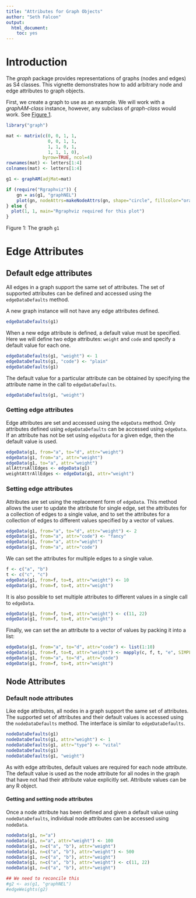 ```yaml
---
title: "Attributes for Graph Objects"
author: "Seth Falcon"
output:
  html_document:
    toc: yes
---
```



# Introduction

The *graph* package provides representations of graphs (nodes and edges) as S4 classes.  This vignette demonstrates how to add
arbitrary node and edge attributes to graph objects.

First, we create a graph to use as an example.  We will work with a *graphAM-class* instance, however, any subclass of
*graph-class* would work. See [Figure 1](#Fig1).

```r
library("graph")

mat <- matrix(c(0, 0, 1, 1, 
                0, 0, 1, 1, 
                1, 1, 0, 1, 
                1, 1, 1, 0),
              byrow=TRUE, ncol=4)
rownames(mat) <- letters[1:4]
colnames(mat) <- letters[1:4]

g1 <- graphAM(adjMat=mat)

``` 



```r

if (require("Rgraphviz")) {
    gn = as(g1, "graphNEL")
    plot(gn, nodeAttrs=makeNodeAttrs(gn, shape="circle", fillcolor="orange"))
} else {
  plot(1, 1, main="Rgraphviz required for this plot")
}

```
<a name="Fig1"></a>

Figure 1: The graph `g1`


# Edge Attributes

## Default edge attributes

All edges in a graph support the same set of attributes.  The set of supported attributes can be defined and accessed using the
`edgeDataDefaults` method.  

A new graph instance will not have any edge attributes defined.

```r

edgeDataDefaults(g1)

```



When a new edge attribute is defined, a default value must be specified.  Here we will define two edge attributes: `weight`
and `code` and specify a default value for each one.

```r

edgeDataDefaults(g1, "weight") <- 1
edgeDataDefaults(g1, "code") <- "plain"
edgeDataDefaults(g1)

```


The default value for a particular attribute can be obtained by specifying the attribute name in the call to `edgeDataDefaults`.

```r

edgeDataDefaults(g1, "weight")

```


### Getting edge attributes

Edge attributes are set and accessed using the `edgeData` method.  Only attributes defined using `edgeDataDefaults` can
be accessed using `edgeData`.  If an attribute has not be set using `edgeData` for a given edge, then the default value is used.

```r

edgeData(g1, from="a", to="d", attr="weight")
edgeData(g1, from="a", attr="weight")
edgeData(g1, to="a", attr="weight")
allAttrsAllEdges <- edgeData(g1)
weightAttrAllEdges <- edgeData(g1, attr="weight")


```


### Setting edge attributes

Attributes are set using the replacement form of `edgeData`. This method allows the user to update the attribute for single edge,
set the attributes for a collection of edges to a single value, and to set the attributes for a collection of edges to different values specified by a vector of values.

```r

edgeData(g1, from="a", to="d", attr="weight") <- 2
edgeData(g1, from="a", attr="code") <- "fancy"
edgeData(g1, from="a", attr="weight")
edgeData(g1, from="a", attr="code")

```


We can set the attributes for multiple edges to a single value.

```r

f <- c("a", "b")
t <- c("c", "c")
edgeData(g1, from=f, to=t, attr="weight") <- 10
edgeData(g1, from=f, to=t, attr="weight")

```


It is also possible to set multiple attributes to different values in a single call to `edgeData`.

```r

edgeData(g1, from=f, to=t, attr="weight") <- c(11, 22)
edgeData(g1, from=f, to=t, attr="weight")

```


Finally, we can set the an attribute to a vector of values by packing it into a list:

```r

edgeData(g1, from="a", to="d", attr="code") <- list(1:10)
edgeData(g1, from=f, to=t, attr="weight") <- mapply(c, f, t, "e", SIMPLIFY=FALSE) 
edgeData(g1, from="a", to="d", attr="code")
edgeData(g1, from=f, to=t, attr="weight")

```


## Node Attributes

### Default node attributes

Like edge attributes, all nodes in a graph support the same set of attributes.  The supported set of attributes and their default values is accessed using the `nodeDataDefaults` method.  The interface is similar to `edgeDataDefaults`.

```r

nodeDataDefaults(g1)
nodeDataDefaults(g1, attr="weight") <- 1
nodeDataDefaults(g1, attr="type") <- "vital"
nodeDataDefaults(g1)
nodeDataDefaults(g1, "weight")

```


As with edge attributes, default values are required for each node attribute.  The default value is used as the node attribute for all nodes in the graph that have not had their attribute value explicitly set. Attribute values can be any R object.

#### Getting and setting node attributes

Once a node attribute has been defined and given a default value using `nodeDataDefaults`, individual node attributes can be accessed using `nodeData`.

```r

nodeData(g1, n="a")
nodeData(g1, n="a", attr="weight") <- 100
nodeData(g1, n=c("a", "b"), attr="weight")
nodeData(g1, n=c("a", "b"), attr="weight") <- 500
nodeData(g1, n=c("a", "b"), attr="weight")
nodeData(g1, n=c("a", "b"), attr="weight") <- c(11, 22)
nodeData(g1, n=c("a", "b"), attr="weight")

```

```r

## We need to reconcile this
#g2 <- as(g1, "graphNEL")
#edgeWeights(g2)

```

